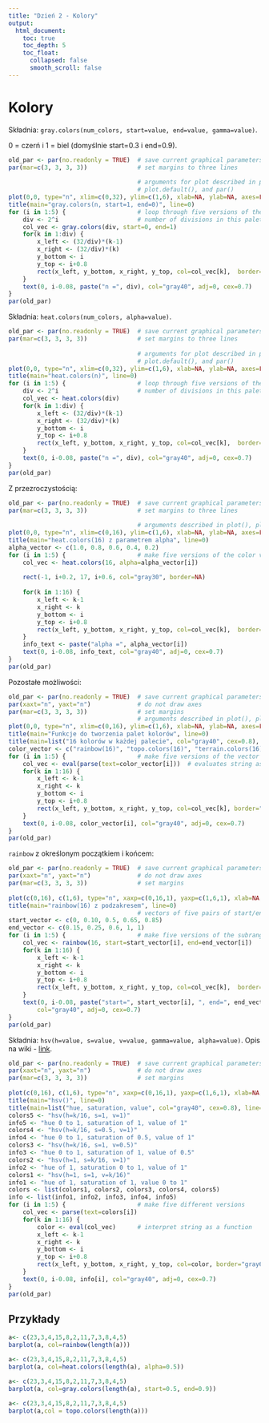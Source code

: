 ```yaml
---
title: "Dzień 2 - Kolory"
output:
  html_document:
    toc: true
    toc_depth: 5
    toc_float:
      collapsed: false
      smooth_scroll: false
---
```

<style type="text/css">
.title {
  display: none;
}

.table {
    width:70%;
}

#getting-started img {
  margin-right: 10px;
}

</style>



# Kolory

Składnia: `gray.colors(num_colors, start=value, end=value, gamma=value)`. 

0 = czerń i 1 = biel (domyślnie start=0.3 i end=0.9).

```r
old_par <- par(no.readonly = TRUE)	# save current graphical parameters
par(mar=c(3, 3, 3, 3))				# set margins to three lines
	
									# arguments for plot described in plot(), 
									# plot.default(), and par()
plot(0,0, type="n", xlim=c(0,32), ylim=c(1,6), xlab=NA, ylab=NA, axes=FALSE, bty="n")
title(main="gray.colors(n, start=1, end=0)", line=0)
for (i in 1:5) {					# loop through five versions of the vector
	div <- 2^i						# number of divisions in this palette
	col_vec <- gray.colors(div, start=0, end=1)
	for(k in 1:div) {
		x_left <- (32/div)*(k-1)
		x_right <- (32/div)*(k)
		y_bottom <- i
		y_top <- i+0.8
		rect(x_left, y_bottom, x_right, y_top, col=col_vec[k],  border="gray60")
	}
	text(0, i-0.08, paste("n =", div), col="gray40", adj=0, cex=0.7)
} 
par(old_par)
```

Składnia: `heat.colors(num_colors, alpha=value)`.

```r
old_par <- par(no.readonly = TRUE)	# save current graphical parameters
par(mar=c(3, 3, 3, 3))				# set margins to three lines
	
									# arguments for plot described in plot(), 
									# plot.default(), and par()
plot(0,0, type="n", xlim=c(0,32), ylim=c(1,6), xlab=NA, ylab=NA, axes=FALSE, bty="n")
title(main="heat.colors(n)", line=0)
for (i in 1:5) {					# loop through five versions of the color vector
	div <- 2^i						# number of divisions in this palette
	col_vec <- heat.colors(div)
	for(k in 1:div) {
		x_left <- (32/div)*(k-1)
		x_right <- (32/div)*(k)
		y_bottom <- i
		y_top <- i+0.8
		rect(x_left, y_bottom, x_right, y_top, col=col_vec[k],  border="gray60")
	}
	text(0, i-0.08, paste("n =", div), col="gray40", adj=0, cex=0.7)
} 
par(old_par)
```

Z przezroczystością:

```r
old_par <- par(no.readonly = TRUE)	# save current graphical parameters
par(mar=c(3, 3, 3, 3))				# set margins to three lines
	
									# arguments described in plot(), plot.default(), par()
plot(0,0, type="n", xlim=c(0,16), ylim=c(1,6), xlab=NA, ylab=NA, axes=FALSE, bty="n")
title(main="heat.colors(16) z parametrem alpha", line=0)
alpha_vector <- c(1.0, 0.8, 0.6, 0.4, 0.2)
for (i in 1:5) {					# make five versions of the color vector
	col_vec <- heat.colors(16, alpha=alpha_vector[i])
	
	rect(-1, i+0.2, 17, i+0.6, col="gray30", border=NA) 
	
	for(k in 1:16) {
		x_left <- k-1
		x_right <- k
		y_bottom <- i
		y_top <- i+0.8
		rect(x_left, y_bottom, x_right, y_top, col=col_vec[k],  border="gray60")
	}
	info_text <- paste("alpha =", alpha_vector[i])
	text(0, i-0.08, info_text, col="gray40", adj=0, cex=0.7)
} 
par(old_par)
```

Pozostałe możliwości:

```r
old_par <- par(no.readonly = TRUE)	# save current graphical parameters
par(xaxt="n", yaxt="n")				# do not draw axes
par(mar=c(3, 3, 3, 3))				# set margins
									# arguments described in plot(), plot.default(), par()
plot(0,0, type="n", xlim=c(0,16), ylim=c(1,6), xlab=NA, ylab=NA, axes=FALSE, bty="n")
title(main="Funkcje do tworzenia palet kolorów", line=0)
title(main=list("16 kolorów w każdej palecie", col="gray40", cex=0.8), line=-1)
color_vector <- c("rainbow(16)", "topo.colors(16)", "terrain.colors(16)", "cm.colors(16)", "heat.colors(16)")
for (i in 1:5) {					# make five versions of the vector of colors
	col_vec <- eval(parse(text=color_vector[i]))  # evaluates string as function
	for(k in 1:16) {
		x_left <- k-1
		x_right <- k
		y_bottom <- i
		y_top <- i+0.8
		rect(x_left, y_bottom, x_right, y_top, col=col_vec[k], border="gray60")
	}
	text(0, i-0.08, color_vector[i], col="gray40", adj=0, cex=0.7)
} 
par(old_par)
```

`rainbow` z określonym początkiem i końcem:

```r
old_par <- par(no.readonly = TRUE)	# save current graphical parameters
par(xaxt="n", yaxt="n")				# do not draw axes
par(mar=c(3, 3, 3, 3))				# set margins
	
plot(c(0,16), c(1,6), type="n", xaxp=c(0,16,1), yaxp=c(1,6,1), xlab=NA, ylab=NA, bty="n")
title(main="rainbow(16) z podzakresem", line=0)
									# vectors of five pairs of start/end values
start_vector <- c(0, 0.10, 0.5, 0.65, 0.85)
end_vector <- c(0.15, 0.25, 0.6, 1, 1)
for (i in 1:5) {					# make five versions of the subrange
	col_vec <- rainbow(16, start=start_vector[i], end=end_vector[i])
	for(k in 1:16) {
		x_left <- k-1
		x_right <- k
		y_bottom <- i
		y_top <- i+0.8
		rect(x_left, y_bottom, x_right, y_top, col=col_vec[k],  border="gray60")
	}
	text(0, i-0.08, paste("start=", start_vector[i], ", end=", end_vector[i]), 
	    col="gray40", adj=0, cex=0.7)
} 
par(old_par)
```

Składnia: `hsv(h=value, s=value, v=value, gamma=value, alpha=value)`. Opis na wiki - [link](https://pl.wikipedia.org/wiki/HSV_(grafika)).

```r
old_par <- par(no.readonly = TRUE)	# save current graphical parameters
par(xaxt="n", yaxt="n")				# do not draw axes
par(mar=c(3, 3, 3, 3))				# set margins
	
plot(c(0,16), c(1,6), type="n", xaxp=c(0,16,1), yaxp=c(1,6,1), xlab=NA, ylab=NA, bty="n")
title(main="hsv()", line=0)
title(main=list("hue, saturation, value", col="gray40", cex=0.8), line=-1)
colors5 <- "hsv(h=k/16, s=1, v=1)"
info5 <- "hue 0 to 1, saturation of 1, value of 1"
colors4 <- "hsv(h=k/16, s=0.5, v=1)"
info4 <- "hue 0 to 1, saturation of 0.5, value of 1"
colors3 <- "hsv(h=k/16, s=1, v=0.5)"
info3 <- "hue 0 to 1, saturation of 1, value of 0.5"
colors2 <- "hsv(h=1, s=k/16, v=1)"
info2 <- "hue of 1, saturation 0 to 1, value of 1"
colors1 <- "hsv(h=1, s=1, v=k/16)"
info1 <- "hue of 1, saturation of 1, value 0 to 1"
colors <- list(colors1, colors2, colors3, colors4, colors5)
info <- list(info1, info2, info3, info4, info5)
for (i in 1:5) {					# make five different versions
	col_vec <- parse(text=colors[i])
	for(k in 1:16) {
		color <- eval(col_vec)		# interpret string as a function
		x_left <- k-1
		x_right <- k
		y_bottom <- i
		y_top <- i+0.8
		rect(x_left, y_bottom, x_right, y_top, col=color, border="gray60")
	}
	text(0, i-0.08, info[i], col="gray40", adj=0, cex=0.7)
} 
par(old_par)
```

## Przykłady

```r
a<- c(23,3,4,15,8,2,11,7,3,8,4,5)
barplot(a, col=rainbow(length(a)))
```

```r
a<- c(23,3,4,15,8,2,11,7,3,8,4,5)
barplot(a, col=heat.colors(length(a), alpha=0.5))
```

```r
a<- c(23,3,4,15,8,2,11,7,3,8,4,5)
barplot(a, col=gray.colors(length(a), start=0.5, end=0.9))
```

```r
a<- c(23,3,4,15,8,2,11,7,3,8,4,5)
barplot(a,col = topo.colors(length(a)))
```